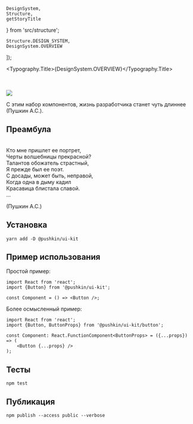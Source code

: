 
    DesignSystem,
    Structure,
    getStoryTitle
} from 'src/structure';

    Structure.DESIGN_SYSTEM,
    DesignSystem.OVERVIEW
]);

<Meta title={title} />

<Typography.Title>{DesignSystem.OVERVIEW}</Typography.Title>

<br />
<br />

<img src="./stories/system/overview/header.png" />

С этим набор компонентов, жизнь разработчика станет чуть длиннее (Пушкин А.С.).

## Преамбула

<br />
Кто мне пришлет ее портрет,<br />
Черты волшебницы прекрасной?<br />
Талантов обожатель страстный,<br />
Я прежде был ее поэт.<br />
С досады, может быть, неправой,<br />
Когда одна в дыму кадил<br />
Красавица блистала славой.<br />
...

(Пушкин А.С.)

## Установка

```
yarn add -D @pushkin/ui-kit
```

## Пример использования

Простой пример:
```tsx
import React from 'react';
import {Button} from '@pushkin/ui-kit';

const Component = () => <Button />;
```

Более осмысленный пример:
```tsx
import React from 'react';
import {Button, ButtonProps} from '@pushkin/ui-kit/button';

const Component: React.FunctionComponent<ButtonProps> = ({...props}) => (
    <Button {...props} />
);
```

## Тесты

```
npm test
```

## Публикация

```
npm publish --access public --verbose
```
